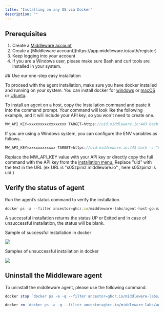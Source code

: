 ```yaml
---
title: "Installing on any OS via Docker"
description: ""
---
```



## Prerequisites


<ol>
    <li>Create a <a href="https://app.middleware.io/auth/register/" rel="nofollow noopener noreferrer" target="_blank" translate="no">Middleware account</a></li>
    <li>Create a [Middleware account](https://app.middleware.io/auth/register) </li>
    <li>Keep logging into your account  </li>
    <li>If you are a Windows user, please make sure Bash and curl tools are installed in your system. </li>
</ol>
## Use our one-step easy installation

<p>To proceed with the agent installation, make sure you have docker installed and running on your system. You can install docker for <a href="https://docs.docker.com/desktop/install/windows-install/">windows</a> or <a href="https://docs.docker.com/desktop/install/mac-install/" >macOS</a> or <a href="https://docs.docker.com/engine/install/ubuntu/">Ubuntu</a>. </p>

<p>To install an agent on a host, copy the  Installation command and paste it into the command prompt. Your command will look like the following example, and it will include your API key, so you won't need to create one.</p>





```javascript Shell
MW_API_KEY=xxxxxxxxxxxxxxxxx TARGET=https://uid.middleware.io:443 bash -c "$(curl -L https://install.middleware.io/scripts/docker-install.sh)"
```

<p>If you are using a Windows system, you can configure the ENV variables as follows.</p>

```javascript Shell
MW_API_KEY=xxxxxxxxxxxx TARGET=https://uid.middleware.io:443 bash -c "$(curl -L https://install.middleware.io/scripts/docker-install.sh)"
```
<Info>Replace the MW_API_KEY value with your API key or directly copy the full command with the API key from the <a href="https://app.middleware.io/auth/login" rel="nofollow noopener noreferrer" target="_blank" translate="no">installation menu.</a></Info>
<Info>Replace "uid" with the text in the URL (ex URL is "s05zpimz.middleware.io" , here s05zpimz is uid.)</Info>


## Verify the status of agent
<p>Run the agent’s status command to verify the installation.</p>


```javascript Shell
docker ps -a --filter ancestor=ghcr.io/middleware-labs/agent-host-go:master
```

<p>A successful installation returns the status UP or Exited and in case of unsuccessful installation, the status will be blank. </p>
<p>Sample of successful installation in docker</p>

<img src="/images/agent-installation/success-docker.png" />

<p>Samples of unsuccessful installation in docker</p>

<img src="/images/agent-installation/fail-docker.png" />


## Uninstall the Middleware agent
<p>To uninstall the middleware agent, please use the following command.</p>

```javascript Shell
docker stop `docker ps -a -q --filter ancestor=ghcr.io/middleware-labs/agent-host-go:master`
```

```javascript Shell
docker rm `docker ps -a -q --filter ancestor=ghcr.io/middleware-labs/agent-host-go:master`
```









